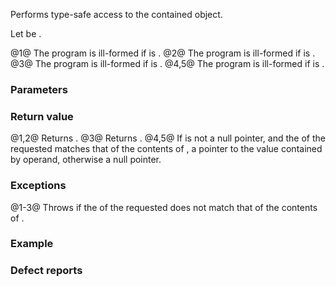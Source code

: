 {{cpp/title|any_cast}}
{{cpp/utility/any/navbar}}
{{dcl begin}}
{{dcl header|any}}
{{dcl|since=c++17|num=1|
template&lt; class T &gt;
T any_cast( const any&amp; operand );
}}
{{dcl|since=c++17|num=2|
template&lt; class T &gt;
T any_cast( any&amp; operand );
}}
{{dcl|since=c++17|num=3|
template&lt; class T &gt;
T any_cast( any&amp;&amp; operand );
}}
{{dcla|since=c++17|num=4|
template&lt; class T &gt;
const T* any_cast( const any* operand ) noexcept;
}}
{{dcl|since=c++17|num=5|
template&lt; class T &gt;
T* any_cast( any* operand ) noexcept;
}}
{{dcl end}}

Performs type-safe access to the contained object.

Let {{tt|U}} be {{c/core|std::remove_cv_t&lt;std::remove_reference_t&lt;T&gt;&gt;}}.

@1@ The program is ill-formed if {{c|std::is_constructible_v&lt;T, const U&amp;&gt;}} is {{c|false}}.
@2@ The program is ill-formed if {{c|std::is_constructible_v&lt;T, U&amp;&gt;}} is {{c|false}}.
@3@ The program is ill-formed if {{c|std::is_constructible_v&lt;T, U&gt;}} is {{c|false}}.
@4,5@ The program is ill-formed if {{c|std::is_void_v&lt;T&gt;}} is {{c|true}}.

===Parameters===
{{par begin}}
{{par|operand|target {{tt|any}} object}}
{{par end}}

===Return value===
@1,2@ Returns {{c|static_cast&lt;T&gt;(*std::any_cast&lt;U&gt;(&amp;operand))}}.
@3@ Returns {{c|static_cast&lt;T&gt;(std::move(*std::any_cast&lt;U&gt;(&amp;operand)))}}.
@4,5@ If {{c|operand}} is not a null pointer, and the {{ltt|cpp/language/typeid}} of the requested {{tt|T}} matches that of the contents of {{c|operand}}, a pointer to the value contained by operand, otherwise a null pointer.

===Exceptions===
@1-3@ Throws {{lc|std::bad_any_cast}} if the {{ltt|cpp/language/typeid}} of the requested {{tt|T}} does not match that of the contents of {{c|operand}}.

===Example===
{{example
|code=
#include &lt;any&gt;
#include &lt;iostream&gt;
#include &lt;string&gt;
#include &lt;type_traits&gt;
#include &lt;utility&gt;

int main()
{
    // Simple example
    auto a1 = std::any(12);
    std::cout &lt;&lt; "1) a1 is int: " &lt;&lt; std::any_cast&lt;int&gt;(a1) &lt;&lt; '\n';
    
    try
    {
        auto s = std::any_cast&lt;std::string&gt;(a1); // throws
    }
    catch (const std::bad_any_cast&amp; e)
    {
        std::cout &lt;&lt; "2) " &lt;&lt; e.what() &lt;&lt; '\n';
    }
    
    // Pointer example
    if (int* i = std::any_cast&lt;int&gt;(&amp;a1))
        std::cout &lt;&lt; "3) a1 is int: " &lt;&lt; *i &lt;&lt; '\n';
    else if (std::string* s = std::any_cast&lt;std::string&gt;(&amp;a1))
        std::cout &lt;&lt; "3) a1 is std::string: " &lt;&lt; *s &lt;&lt; '\n';
    else
        std::cout &lt;&lt; "3) a1 is another type or unset\n";
    
    // Advanced example
    a1 = std::string("hello");
    auto&amp; ra = std::any_cast&lt;std::string&amp;&gt;(a1); // reference
    ra[1] = 'o';
    
    std::cout &lt;&lt; "4) a1 is string: "
              &lt;&lt; std::any_cast&lt;const std::string&amp;&gt;(a1) &lt;&lt; '\n'; // const reference
    
    auto s1 = std::any_cast&lt;std::string&amp;&amp;&gt;(std::move(a1)); // rvalue reference
    // Note: “s1” is a move-constructed std::string:
    static_assert(std::is_same_v&lt;decltype(s1), std::string&gt;);
    
    // Note: the std::string in “a1” is left in valid but unspecified state
    std::cout &lt;&lt; "5) a1.size(): "
              &lt;&lt; std::any_cast&lt;std::string&gt;(&amp;a1)-&gt;size() // pointer
              &lt;&lt; '\n'
              &lt;&lt; "6) s1: " &lt;&lt; s1 &lt;&lt; '\n';
}
|p=true
|output=
1) a1 is int: 12
2) bad any_cast
3) a1 is int: 12
4) a1 is string: hollo
5) a1.size(): 0
6) s1: hollo
}}

===Defect reports===
{{dr list begin}}
{{dr list item|wg=lwg|dr=3305|std=c++17|before=the behavior of overloads {{vl|4,5}} was unclear if {{tt|T}} is {{c/core|void}}|after=the program ill-formed in this case}}
{{dr list end}}

{{langlinks|es|ja|ru|zh}}